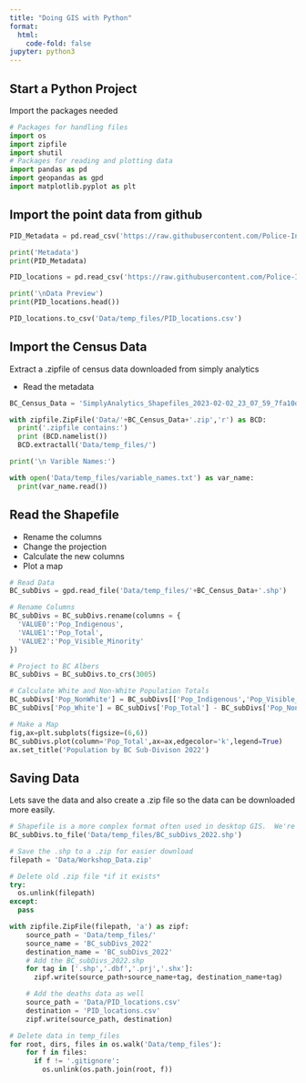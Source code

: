 ```yaml
---
title: "Doing GIS with Python"
format:
  html:
    code-fold: false
jupyter: python3
---
```


## Start a Python Project

Import the packages needed

```python
# Packages for handling files
import os
import zipfile
import shutil
# Packages for reading and plotting data
import pandas as pd
import geopandas as gpd
import matplotlib.pyplot as plt

```

## Import the point data from github

```python
PID_Metadata = pd.read_csv('https://raw.githubusercontent.com/Police-Involved-Deaths-CA/Data/main/MostRecentUpdate/PID_locations_Metadata.csv')

print('Metadata')
print(PID_Metadata)

PID_locations = pd.read_csv('https://raw.githubusercontent.com/Police-Involved-Deaths-CA/Data/main/MostRecentUpdate/PID_locations.csv')

print('\nData Preview')
print(PID_locations.head())

PID_locations.to_csv('Data/temp_files/PID_locations.csv')

```

## Import the Census Data

Extract a .zipfile of census data downloaded from simply analytics

* Read the metadata

```python
BC_Census_Data = 'SimplyAnalytics_Shapefiles_2023-02-02_23_07_59_7fa10dab487cee919a8d7e30ddf85ff3'

with zipfile.ZipFile('Data/'+BC_Census_Data+'.zip','r') as BCD:
  print('.zipfile contains:')
  print (BCD.namelist())
  BCD.extractall('Data/temp_files/')

print('\n Varible Names:')

with open('Data/temp_files/variable_names.txt') as var_name:
  print(var_name.read())

```
## Read the Shapefile

* Rename the columns
* Change the projection
* Calculate the new columns
* Plot a map

```python
# Read Data
BC_subDivs = gpd.read_file('Data/temp_files/'+BC_Census_Data+'.shp')

# Rename Columns
BC_subDivs = BC_subDivs.rename(columns = {
  'VALUE0':'Pop_Indigenous',
  'VALUE1':'Pop_Total',
  'VALUE2':'Pop_Visible_Minority'
})

# Project to BC Albers
BC_subDivs = BC_subDivs.to_crs(3005)

# Calculate White and Non-White Population Totals
BC_subDivs['Pop_NonWhite'] = BC_subDivs[['Pop_Indigenous','Pop_Visible_Minority']].sum(axis=1)
BC_subDivs['Pop_White'] = BC_subDivs['Pop_Total'] - BC_subDivs['Pop_NonWhite']

# Make a Map
fig,ax=plt.subplots(figsize=(6,6))
BC_subDivs.plot(column='Pop_Total',ax=ax,edgecolor='k',legend=True)
ax.set_title('Population by BC Sub-Divison 2022')

```


## Saving Data

Lets save the data and also create a .zip file so the data can be downloaded more easily.

```python
# Shapefile is a more complex format often used in desktop GIS.  We're saving to a temp folder because we will then zip the data for easier download
BC_subDivs.to_file('Data/temp_files/BC_subDivs_2022.shp')

# Save the .shp to a .zip for easier download
filepath = 'Data/Workshop_Data.zip'

# Delete old .zip file *if it exists*
try:
  os.unlink(filepath)
except:
  pass

with zipfile.ZipFile(filepath, 'a') as zipf:
    source_path = 'Data/temp_files/'
    source_name = 'BC_subDivs_2022'
    destination_name = 'BC_subDivs_2022'
    # Add the BC_subDivs_2022.shp
    for tag in ['.shp','.dbf','.prj','.shx']:
      zipf.write(source_path+source_name+tag, destination_name+tag)

    # Add the deaths data as well
    source_path = 'Data/PID_locations.csv'
    destination = 'PID_locations.csv'
    zipf.write(source_path, destination)

# Delete data in temp_files
for root, dirs, files in os.walk('Data/temp_files'):
    for f in files:
      if f != '.gitignore':
        os.unlink(os.path.join(root, f))

```